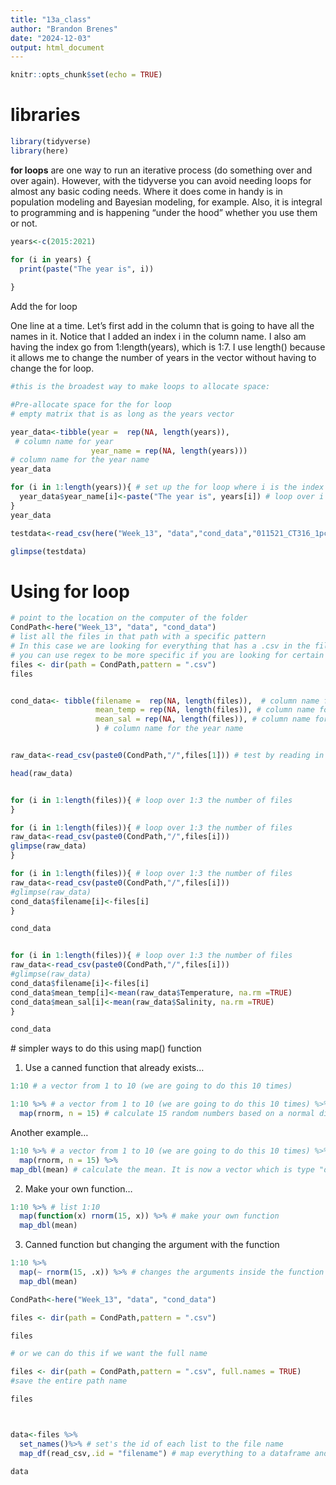 ```yaml
---
title: "13a_class"
author: "Brandon Brenes"
date: "2024-12-03"
output: html_document
---
```


```r
knitr::opts_chunk$set(echo = TRUE)
```

# libraries

```r
library(tidyverse)
library(here)
```

**for loops** are one way to run an iterative process (do something over and over again). However, with the tidyverse you can avoid needing loops for almost any basic coding needs. Where it does come in handy is in population modeling and Bayesian modeling, for example. Also, it is integral to programming and is happening "under the hood" whether you use them or not.

```r
years<-c(2015:2021)

for (i in years) {
  print(paste("The year is", i))
  
}
```

Add the for loop

One line at a time. Let's first add in the column that is going to have all the names in it. Notice that I added an index i in the column name. I also am having the index go from 1:length(years), which is 1:7. I use length() because it allows me to change the number of years in the vector without having to change the for loop.

```r

#this is the broadest way to make loops to allocate space:

#Pre-allocate space for the for loop
# empty matrix that is as long as the years vector

year_data<-tibble(year =  rep(NA, length(years)),  
 # column name for year
                  year_name = rep(NA, length(years))) 
# column name for the year name
year_data

```

```r

for (i in 1:length(years)){ # set up the for loop where i is the index
  year_data$year_name[i]<-paste("The year is", years[i]) # loop over i
}
year_data
```

```r
testdata<-read_csv(here("Week_13", "data","cond_data","011521_CT316_1pcal.csv"))

glimpse(testdata)

```

# Using for loop

```r
# point to the location on the computer of the folder
CondPath<-here("Week_13", "data", "cond_data")
# list all the files in that path with a specific pattern
# In this case we are looking for everything that has a .csv in the filename
# you can use regex to be more specific if you are looking for certain patterns in filenames
files <- dir(path = CondPath,pattern = ".csv")
files


cond_data<- tibble(filename =  rep(NA, length(files)),  # column name for year
                   mean_temp = rep(NA, length(files)), # column name for the mean temperature
                   mean_sal = rep(NA, length(files)), # column name for the mean salinity
                   ) # column name for the year name


raw_data<-read_csv(paste0(CondPath,"/",files[1])) # test by reading in the first file and see if it works

head(raw_data)


for (i in 1:length(files)){ # loop over 1:3 the number of files
}

for (i in 1:length(files)){ # loop over 1:3 the number of files 
raw_data<-read_csv(paste0(CondPath,"/",files[i]))
glimpse(raw_data)
}

for (i in 1:length(files)){ # loop over 1:3 the number of files 
raw_data<-read_csv(paste0(CondPath,"/",files[i]))
#glimpse(raw_data)
cond_data$filename[i]<-files[i]
} 

cond_data


for (i in 1:length(files)){ # loop over 1:3 the number of files 
raw_data<-read_csv(paste0(CondPath,"/",files[i]))
#glimpse(raw_data)
cond_data$filename[i]<-files[i]
cond_data$mean_temp[i]<-mean(raw_data$Temperature, na.rm =TRUE)
cond_data$mean_sal[i]<-mean(raw_data$Salinity, na.rm =TRUE)
} 

cond_data
```

\# simpler ways to do this using map() function

1.  Use a canned function that already exists...

```r
1:10 # a vector from 1 to 10 (we are going to do this 10 times)

1:10 %>% # a vector from 1 to 10 (we are going to do this 10 times) %>% # the vector to iterate over
  map(rnorm, n = 15) # calculate 15 random numbers based on a normal distribution in a list

```

Another example...

```r
1:10 %>% # a vector from 1 to 10 (we are going to do this 10 times) %>% # the vector to iterate over
  map(rnorm, n = 15) %>% 
map_dbl(mean) # calculate the mean. It is now a vector which is type "double"
```

2.  Make your own function...

```r
1:10 %>% # list 1:10
  map(function(x) rnorm(15, x)) %>% # make your own function
  map_dbl(mean)
```

3.  Canned function but changing the argument with the function

```r
1:10 %>%
  map(~ rnorm(15, .x)) %>% # changes the arguments inside the function
  map_dbl(mean)
```

```r
CondPath<-here("Week_13", "data", "cond_data")

files <- dir(path = CondPath,pattern = ".csv")

files

# or we can do this if we want the full name

files <- dir(path = CondPath,pattern = ".csv", full.names = TRUE)
#save the entire path name

files



data<-files %>%
  set_names()%>% # set's the id of each list to the file name
  map_df(read_csv,.id = "filename") # map everything to a dataframe and put the id in a column called filename

data

```
